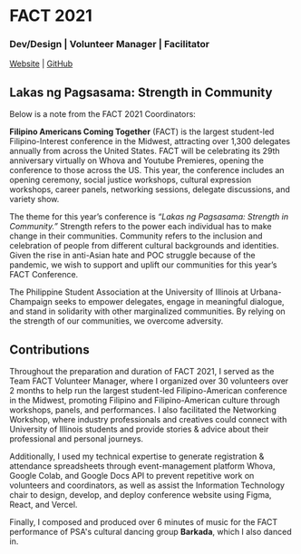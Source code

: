 # FACT 2021

### Dev/Design | Volunteer Manager | Facilitator

[Website](https://fact.psauiuc.org/) | [GitHub](https://github.com/filipino-americans-coming-together)

## Lakas ng Pagsasama: Strength in Community

Below is a note from the FACT 2021 Coordinators:

**Filipino Americans Coming Together** (FACT) is the largest student-led Filipino-Interest conference in the Midwest, attracting over 1,300 delegates annually from across the United States. FACT will be celebrating its 29th anniversary virtually on Whova and Youtube Premieres, opening the conference to those across the US. This year, the conference includes an opening ceremony, social justice workshops, cultural expression workshops, career panels, networking sessions, delegate discussions, and variety show.

The theme for this year’s conference is _“Lakas ng Pagsasama: Strength in Community.”_ Strength refers to the power each individual has to make change in their communities. Community refers to the inclusion and celebration of people from different cultural backgrounds and identities. Given the rise in anti-Asian hate and POC struggle because of the pandemic, we wish to support and uplift our communities for this year’s FACT Conference.

The Philippine Student Association at the University of Illinois at Urbana-Champaign seeks to empower delegates, engage in meaningful dialogue, and stand in solidarity with other marginalized communities. By relying on the strength of our communities, we overcome adversity.

## Contributions

Throughout the preparation and duration of FACT 2021, I served as the Team FACT Volunteer Manager, where I organized over 30 volunteers over 2 months to help run the largest student-led Filipino-American conference in the Midwest, promoting Filipino and Filipino-American culture through workshops, panels, and performances. I also facilitated the Networking Workshop, where industry professionals and creatives could connect with University of Illinois students and provide stories & advice about their professional and personal journeys.

Additionally, I used my technical expertise to generate registration & attendance spreadsheets through event-management platform Whova, Google Colab, and Google Docs API to prevent repetitive work on volunteers and coordinators, as well as assist the Information Technology chair to design, develop, and deploy conference website using Figma, React, and Vercel.

Finally, I composed and produced over 6 minutes of music for the FACT performance of PSA's cultural dancing group **Barkada**, which I also danced in.
